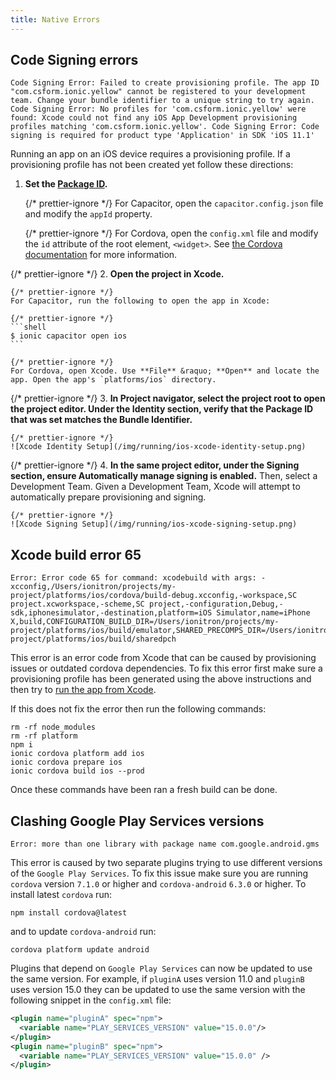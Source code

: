 ```yaml
---
title: Native Errors
---
```


<head>
  <title>Native App Errors: How to Resolve Native Errors on Ionic Apps</title>
  <meta
    name="description"
    content="Review native app errors including code signing, Xcode build error 65, and clashing Google Play Services versions. Learn to resolve native errors on Ionic apps."
  />
</head>

## Code Signing errors

```shell
Code Signing Error: Failed to create provisioning profile. The app ID "com.csform.ionic.yellow" cannot be registered to your development team. Change your bundle identifier to a unique string to try again. Code Signing Error: No profiles for 'com.csform.ionic.yellow' were found: Xcode could not find any iOS App Development provisioning profiles matching 'com.csform.ionic.yellow'. Code Signing Error: Code signing is required for product type 'Application' in SDK 'iOS 11.1'
```

Running an app on an iOS device requires a provisioning profile. If a provisioning profile has not been created yet follow these directions:

1.  <strong>Set the [Package ID](../reference/glossary.mdx#package-id).</strong>

    {/* prettier-ignore */}
    For Capacitor, open the `capacitor.config.json` file and modify the `appId` property.

    {/* prettier-ignore */}
    For Cordova, open the `config.xml` file and modify the `id` attribute of the root element, `<widget>`. See [the Cordova documentation](https://cordova.apache.org/docs/en/latest/config_ref/#widget) for more information.

{/* prettier-ignore */}
2.  <strong>Open the project in <b>Xcode</b>.</strong>

    {/* prettier-ignore */}
    For Capacitor, run the following to open the app in Xcode:

    {/* prettier-ignore */}
    ```shell
    $ ionic capacitor open ios
    ```

    {/* prettier-ignore */}
    For Cordova, open Xcode. Use **File** &raquo; **Open** and locate the app. Open the app's `platforms/ios` directory.

{/* prettier-ignore */}
3.  <strong>In <b>Project navigator</b>, select the project root to open the project editor. Under the **Identity** section, verify that the Package ID that was set matches the Bundle Identifier.</strong>

    {/* prettier-ignore */}
    ![Xcode Identity Setup](/img/running/ios-xcode-identity-setup.png)

{/* prettier-ignore */}
4.  <strong>In the same project editor, under the <b>Signing</b> section, ensure <b>Automatically manage signing</b> is enabled.</strong> Then, select a Development Team. Given a Development Team, Xcode will attempt to automatically prepare provisioning and signing.

    {/* prettier-ignore */}
    ![Xcode Signing Setup](/img/running/ios-xcode-signing-setup.png)

## Xcode build error 65

```shell
Error: Error code 65 for command: xcodebuild with args: -xcconfig,/Users/ionitron/projects/my-project/platforms/ios/cordova/build-debug.xcconfig,-workspace,SC project.xcworkspace,-scheme,SC project,-configuration,Debug,-sdk,iphonesimulator,-destination,platform=iOS Simulator,name=iPhone X,build,CONFIGURATION_BUILD_DIR=/Users/ionitron/projects/my-project/platforms/ios/build/emulator,SHARED_PRECOMPS_DIR=/Users/ionitron/projects/my-project/platforms/ios/build/sharedpch
```

This error is an error code from Xcode that can be caused by provisioning issues or outdated cordova dependencies. To fix this error first make sure a provisioning profile has been generated using the above instructions and then try to [run the app from Xcode](../developing/ios.md#running-with-xcode).

If this does not fix the error then run the following commands:

```shell
rm -rf node_modules
rm -rf platform
npm i
ionic cordova platform add ios
ionic cordova prepare ios
ionic cordova build ios --prod
```

Once these commands have been ran a fresh build can be done.

## Clashing Google Play Services versions

```shell
Error: more than one library with package name com.google.android.gms
```

This error is caused by two separate plugins trying to use different versions of the `Google Play Services`. To fix this issue make sure you are running `cordova` version `7.1.0` or higher and `cordova-android` `6.3.0` or higher. To install latest `cordova` run:

```shell
npm install cordova@latest
```

and to update `cordova-android` run:

```shell
cordova platform update android
```

Plugins that depend on `Google Play Services` can now be updated to use the same version. For example, if `pluginA` uses version 11.0 and `pluginB` uses version 15.0 they can be updated to use the same version with the following snippet in the `config.xml` file:

```xml
<plugin name="pluginA" spec="npm">
  <variable name="PLAY_SERVICES_VERSION" value="15.0.0"/>
</plugin>
<plugin name="pluginB" spec="npm">
  <variable name="PLAY_SERVICES_VERSION" value="15.0.0" />
</plugin>
```
